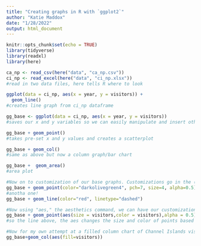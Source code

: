 ```yaml
---
title: "Creating graphs in R with `ggplot2`"
author: "Katie Maddox"
date: "1/28/2022"
output: html_document
---
```


```r
knitr::opts_chunk$set(echo = TRUE)
library(tidyverse)
library(readxl)
library(here)
```

```r
ca_np <- read_csv(here("data", "ca_np.csv"))
ci_np <- read_excel(here("data", "ci_np.xlsx"))
#read in two data files, here tells R where to look

ggplot(data = ci_np, aes(x = year, y = visitors)) +
  geom_line()
#creates line graph from ci_np dataframe

gg_base <- ggplot(data = ci_np, aes(x = year, y = visitors))
#saves our x and y variables so we can easily manipulate and insert other types of graphs without repeating the line of code, now gg_base is in our environment

gg_base + geom_point()
#takes pre-set x and y values and creates a scatterplot

gg_base + geom_col()
#same as above but now a column graph/bar chart

gg_base +  geom_area()
#area plot
```
```r
#Now on to customization of our base graphs. Customizations go in the () that follow the type of graph we want.
gg_base + geom_point(color="darkolivegreen4", pch=7, size=4, alpha=0.5)
#anotha one!
gg_base + geom_line(color="red", linetype="dashed")
```
```r
#Now using "aes," the aesthetics command, we can have our customizations dependent on the value of a variable to show contrast.
gg_base + geom_point(aes(size = visitors,color = visitors),alpha = 0.5)
#so the line above, the aes changes the size and color of points based upon the # of visitors (which was previously defined into gg_base). Having both color AND size change is overkill but just for learning's sake. Alpha is the same for all points because it's outside of 'aes'.
```
```r
#Now for my own attempt at a filled column chart of Channel Islands visitor data using aes with fill.
gg_base+geom_col(aes(fill=visitors))
```

